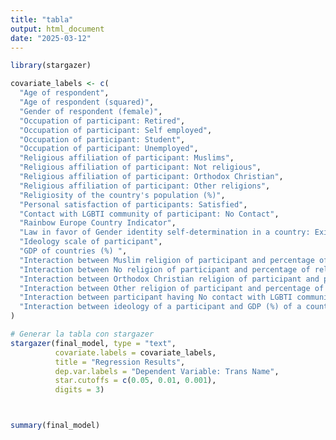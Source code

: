 ```yaml
---
title: "tabla"
output: html_document
date: "2025-03-12"
---
```



```r
library(stargazer)

covariate_labels <- c(
  "Age of respondent", 
  "Age of respondent (squared)", 
  "Gender of respondent (female)", 
  "Occupation of participant: Retired", 
  "Occupation of participant: Self employed", 
  "Occupation of participant: Student", 
  "Occupation of participant: Unemployed",
  "Religious affiliation of participant: Muslims", 
  "Religious affiliation of participant: Not religious", 
  "Religious affiliation of participant: Orthodox Christian", 
  "Religious affiliation of participant: Other religions", 
  "Religiosity of the country's population (%)", 
  "Personal satisfaction of participants: Satisfied", 
  "Contact with LGBTI community of participant: No Contact",  
  "Rainbow Europe Country Indicator", 
  "Law in favor of Gender identity self-determination in a country: Exists", 
  "Ideology scale of participant", 
  "GDP of countries (%) ", 
  "Interaction between Muslim religion of participant and percentage of religiosity in the country", 
  "Interaction between No religion of participant and percentage of religiosity in the country", 
  "Interaction between Orthodox Christian religion of participant and percentage of religiosity in the country",
  "Interaction between Other religion of participant and percentage of religiosity in the country", 
  "Interaction between participant having No contact with LGBTI community and Rainbow Europe Country Indicator",  
  "Interaction between ideology of a participant and GDP (%) of a country"
)

# Generar la tabla con stargazer
stargazer(final_model, type = "text",
          covariate.labels = covariate_labels,
          title = "Regression Results",
          dep.var.labels = "Dependent Variable: Trans Name",
          star.cutoffs = c(0.05, 0.01, 0.001),
          digits = 3)



summary(final_model)
```